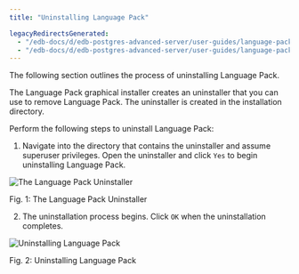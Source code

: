 ```yaml
---
title: "Uninstalling Language Pack"

legacyRedirectsGenerated:
  - "/edb-docs/d/edb-postgres-advanced-server/user-guides/language-pack-guide/13/uninstalling_language_pack.html"
  - "/edb-docs/d/edb-postgres-advanced-server/user-guides/language-pack-guide/latest/uninstalling_language_pack.html"
---
```


The following section outlines the process of uninstalling Language Pack.

The Language Pack graphical installer creates an uninstaller that you can use to remove Language Pack. The uninstaller is created in the installation directory.

Perform the following steps to uninstall Language Pack:

1.  Navigate into the directory that contains the uninstaller and assume superuser privileges. Open the uninstaller and click `Yes` to begin uninstalling Language Pack.

![The Language Pack Uninstaller](images/uninstall_lp1.png)

Fig. 1: The Language Pack Uninstaller

2.  The uninstallation process begins. Click `OK` when the uninstallation completes.

![Uninstalling Language Pack](images/uninstall_lp2.png)

Fig. 2: Uninstalling Language Pack
